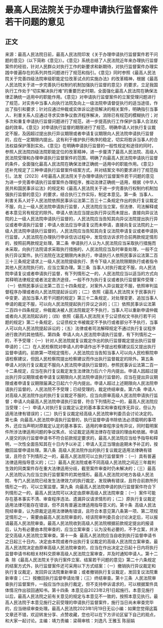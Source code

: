 # 最高人民法院关于办理申请执行监督案件若干问题的意见
## 正文
来源：最高人民法院日前，最高人民法院印发《关于办理申请执行监督案件若干问题的意见》（以下简称《意见》）。《意见》系统总结了人民法院近年来办理执行监督案件的经验，针对人民群众对执行工作的新要求和新期待，对执行监督案件办理实践中普遍存在的系列共性问题进行了规范和指引。《意见》同时参照《最高人民法院关于完善四级法院审级职能定位改革试点的实施办法》的改革精神，根据《最高人民法院关于进一步完善执行权制约机制加强执行监督的意见》的要求，立足我国执行工作处于“切实解决执行难”的重要历史时期，全面强化最高人民法院在确保法律正确统一适用中的职能作用。《意见》对申请执行监督案件的立案受理问题进行了规范，对实务中当事人向执行法院及向上一级法院申请督促执行的适当途径，作出了指引和要求；针对应通过仲裁或实体诉讼途径解决的相关案件，明确指引当事人、利害关系人应通过寻求实体争议救济程序解决，消除已有规范的模糊执行；对多次和重复申请执行监督问题进行了规范，进一步提高执行工作保护当事人合法权益的效率。《意见》对申请执行监督的期限进行了规范，明确申请人对执行复议裁定不服，及因超过提出执行异议期限或者申请复议期限向人民法院申请执行监督的，应在一定期限内提出。这有利于维护执行秩序的稳定，切实将胜诉当事人的合法权益保护落到实处。《意见》在明确申请执行监督的一般性规定和途径的同时，参照人民法院四级法院职能定位的改革精神，进一步厘清了最高人民法院、高级人民法院受理和办理申请执行监督案件的范围，明确了向最高人民法院申请执行监督的条件，全面强化最高人民法院在确保法律正确统一适用中的职能作用。《意见》还补充规定了三种申请执行监督案件结案方式，并对结案文书的要求进行了规范指引。法发〔2023〕4号最高人民法院关于办理申请执行监督案件若干问题的意见为进一步完善申请执行监督案件办理程序，推动法律正确统一适用，根据《中华人民共和国民事诉讼法》的规定和《最高人民法院关于进一步完善执行权制约机制加强执行监督的意见》的要求，结合执行工作实际，制定本意见。第一条  当事人、利害关系人对于人民法院依照民事诉讼法第二百三十二条规定作出的执行复议裁定不服，向上一级人民法院申请执行监督，人民法院应当立案，但法律、司法解释或者本意见另有规定的除外。申请人依法应当提出执行异议而未提出，直接向异议法院的上一级人民法院申请执行监督的，人民法院应当告知其向异议法院提出执行异议或者申请执行监督；申请人依法应当申请复议而未申请，直接向复议法院的上一级人民法院申请执行监督的，人民法院应当告知其向复议法院申请复议或者申请执行监督。人民法院在办理执行申诉信访过程中，发现信访诉求符合前两款规定情形的，按照前两款规定处理。第二条  申请执行人认为人民法院应当采取执行措施而未采取，向执行法院请求采取执行措施的，人民法院应当及时审查处理，一般不立执行异议案件。执行法院在法定期限内未执行，申请执行人依照民事诉讼法第二百三十三条规定请求上一级人民法院提级执行、责令下级人民法院限期执行或者指令其他人民法院执行的，应当立案办理。第三条  当事人对执行裁定不服，向人民法院申请复议或者申请执行监督，有下列情形之一的，人民法院应当以适当的方式向其释明法律规定或者法定救济途径，一般不作为执行复议或者执行监督案件受理：（一）依照民事诉讼法第二百三十四条规定，对案外人异议裁定不服，依照审判监督程序办理或者向人民法院提起诉讼的；（二）依照《最高人民法院关于民事执行中变更、追加当事人若干问题的规定》第三十二条规定，对处理变更、追加当事人申请的裁定不服，可以向人民法院提起执行异议之诉的；（三）依照民事诉讼法第二百四十四条规定，仲裁裁决被人民法院裁定不予执行，当事人可以重新申请仲裁或者向人民法院起诉的；（四）依照《最高人民法院关于公证债权文书执行若干问题的规定》第二十条规定，公证债权文书被裁定不予执行或者部分不予执行，当事人可以向人民法院提起诉讼的；（五）法律或者司法解释规定不通过执行复议程序进行救济的其他情形。第四条  申请人向人民法院申请执行监督，有下列情形之一的，不予受理：（一）针对人民法院就复议裁定作出的执行监督裁定提出执行监督申请的；（二）在人民检察院对申请人的申请作出不予提出检察建议后又提出执行监督申请的。前款第一项规定情形，人民法院应当告知当事人可以向人民检察院申请检察建议，但因人民检察院提出检察建议而作出执行监督裁定的除外。第五条  申请人对执行复议裁定不服向人民法院申请执行监督的，参照民事诉讼法第二百一十二条规定，应当在执行复议裁定发生法律效力后六个月内提出。申请人因超过提出执行异议期限或者申请复议期限向人民法院申请执行监督的，应当在提出异议期限或者申请复议期限届满之日起六个月内提出。申请人超过上述期限向人民法院申请执行监督的，人民法院不予受理；已经受理的，裁定终结审查。第六条  申请人对高级人民法院作出的执行复议裁定不服的，应当向原审高级人民法院申请执行监督；申请人向最高人民法院申请执行监督，符合下列情形之一的，最高人民法院应当受理：（一）申请人对执行复议裁定认定的基本事实和审查程序无异议，但认为适用法律有错误的；（二）执行复议裁定经高级人民法院审判委员会讨论决定的。第七条  向最高人民法院申请执行监督的，执行监督申请书除依法必须载明的事项外，还应当声明对原裁定认定的基本事实、适用的审查程序没有异议，同时载明案件所涉法律适用问题的争议焦点、论证裁定适用法律存在错误的理由和依据。申请人提交的执行监督申请书不符合前款规定要求的，最高人民法院应当给予指导和释明，一次性全面告知其在十日内予以补正；申请人无正当理由逾期未予补正的，按撤回监督申请处理。第八条  高级人民法院作出的执行复议裁定适用法律确有错误，且符合下列情形之一的，最高人民法院可以立执行监督案件：（一）具有普遍法律适用指导意义的；（二）最高人民法院或者不同高级人民法院之间近三年裁判生效的同类案件存在重大法律适用分歧，截至案件审查时仍未解决的；（三）最高人民法院认为应当立执行监督案件的其他情形。最高人民法院对地方各级人民法院、专门人民法院已经发生法律效力的执行裁定，发现确有错误，且符合前款所列情形之一的，可以立案监督。第九条  向最高人民法院申请的执行监督案件符合下列情形之一的，最高人民法院可以决定由原审高级人民法院审查：（一）案件可能存在基本事实不清、审查程序违法、遗漏异议请求情形的；（二）原执行复议裁定适用法律可能存在错误，但不具有普遍法律适用指导意义的。第十条  高级人民法院经审查，认为原裁定适用法律确有错误，且符合本意见第八条第一项、第二项规定情形之一，需要由最高人民法院审查的，经该院审判委员会讨论决定后，可以报请最高人民法院审查。最高人民法院收到高级人民法院根据前款规定提出的报请后，认为有必要由本院审查的，应当立案审查；认为没有必要的，不予立案，并决定交高级人民法院立案审查。第十一条  最高人民法院应当自收到执行监督申请书之日起三十日内，决定由本院或者作出执行复议裁定的高级人民法院立案审查。最高人民法院决定由原审高级人民法院审查的，应当在作出决定之日起十日内将执行监督申请书和相关材料交原审高级人民法院立案审查，并及时通知申请人。第十二条  除《最高人民法院关于执行案件立案、结案若干问题的意见》第二十六条规定的结案方式外，执行监督案件还可采用以下方式结案：（一）撤销执行异议裁定和执行复议裁定，发回异议法院重新审查；或者撤销执行复议裁定，发回复议法院重新审查；（二）按撤回执行监督申请处理；（三）终结审查。第十三条  人民法院审查执行监督案件，一般应当作出执行裁定，但不支持申诉请求的，可以根据案件具体情况作出驳回通知书。第十四条  本意见自2023年2月1日起施行。本意见施行以后，最高人民法院之前有关意见的规定与本意见不一致的，按照本意见执行。最高人民法院于本意见施行之前受理的申请执行监督案件，施行当日尚未审查完毕的，应当继续审查处理。最高人民法院2023年1月19日无讼小编：如果您觉得这篇文章还不错，欢迎转发分享、点赞收藏，您也可以在下方评论区留下自己的观点，和大家一起讨论。主编：靖力责编：梁萌审核：刘逸凡 王雅玉 陈丽娟